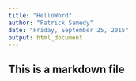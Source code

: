 ```yaml
---
title: "HelloWord"
author: "Patrick Samedy"
date: "Friday, September 25, 2015"
output: html_document
---
```


## This is a markdown file